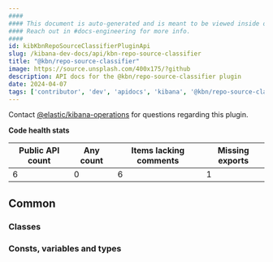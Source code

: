 ```yaml
---
####
#### This document is auto-generated and is meant to be viewed inside our experimental, new docs system.
#### Reach out in #docs-engineering for more info.
####
id: kibKbnRepoSourceClassifierPluginApi
slug: /kibana-dev-docs/api/kbn-repo-source-classifier
title: "@kbn/repo-source-classifier"
image: https://source.unsplash.com/400x175/?github
description: API docs for the @kbn/repo-source-classifier plugin
date: 2024-04-07
tags: ['contributor', 'dev', 'apidocs', 'kibana', '@kbn/repo-source-classifier']
---
```




Contact [@elastic/kibana-operations](https://github.com/orgs/elastic/teams/kibana-operations) for questions regarding this plugin.

**Code health stats**

| Public API count  | Any count | Items lacking comments | Missing exports |
|-------------------|-----------|------------------------|-----------------|
| 6 | 0 | 6 | 1 |

## Common

### Classes
<DocDefinitionList data={kbnRepoSourceClassifierObj.common.classes}/>

### Consts, variables and types
<DocDefinitionList data={kbnRepoSourceClassifierObj.common.misc}/>

